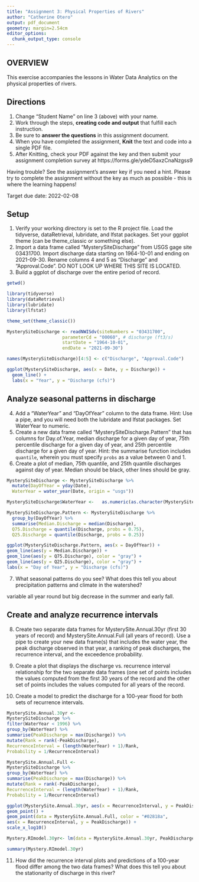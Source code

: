 ```yaml
---
title: "Assignment 3: Physical Properties of Rivers"
author: "Catherine Otero"
output: pdf_document
geometry: margin=2.54cm
editor_options: 
  chunk_output_type: console
---
```


## OVERVIEW

This exercise accompanies the lessons in Water Data Analytics on the physical properties of rivers. 

## Directions
1. Change "Student Name" on line 3 (above) with your name.
2. Work through the steps, **creating code and output** that fulfill each instruction.
3. Be sure to **answer the questions** in this assignment document.
4. When you have completed the assignment, **Knit** the text and code into a single PDF file.
5. After Knitting, check your PDF against the key and then submit your assignment completion survey at https://forms.gle/ydeD5axzCnaNzgss9

Having trouble? See the assignment's answer key if you need a hint. Please try to complete the assignment without the key as much as possible - this is where the learning happens!

Target due date: 2022-02-08

## Setup

1. Verify your working directory is set to the R project file. Load the tidyverse, dataRetrieval, lubridate, and lfstat packages. Set your ggplot theme (can be theme_classic or something else).
2. Import a data frame called "MysterySiteDischarge" from USGS gage site 03431700. Import discharge data starting on 1964-10-01 and ending on 2021-09-30. Rename columns 4 and 5 as "Discharge" and "Approval.Code". DO NOT LOOK UP WHERE THIS SITE IS LOCATED. 
3. Build a ggplot of discharge over the entire period of record. 

```r
getwd()

library(tidyverse)
library(dataRetrieval)
library(lubridate)
library(lfstat)

theme_set(theme_classic())

MysterySiteDischarge <- readNWISdv(siteNumbers = "03431700",
                     parameterCd = "00060", # discharge (ft3/s)
                     startDate = "1964-10-01", 
                     endDate = "2021-09-30")

names(MysterySiteDischarge)[4:5] <- c("Discharge", "Approval.Code")

ggplot(MysterySiteDischarge, aes(x = Date, y = Discharge)) +
  geom_line() +
  labs(x = "Year", y = "Discharge (cfs)")
```

## Analyze seasonal patterns in discharge

4. Add a "WaterYear" and "DayOfYear" column to the data frame. Hint: Use a pipe, and you will need both the lubridate and lfstat packages. Set WaterYear to numeric.
5. Create a new data frame called "MysterySiteDischarge.Pattern" that has columns for Day.of.Year, median discharge for a given day of year, 75th percentile discharge for a given day of year, and 25th percentile discharge for a given day of year. Hint: the summarise function includes `quantile`, wherein you must specify `probs` as a value between 0 and 1.
6. Create a plot of median, 75th quantile, and 25th quantile discharges against day of year. Median should be black, other lines should be gray. 
```r
MysterySiteDischarge <- MysterySiteDischarge %>% 
  mutate(DayOfYear = yday(Date),
  WaterYear = water_year(Date, origin = "usgs"))

MysterySiteDischarge$WaterYear <-   as.numeric(as.character(MysterySiteDischarge$WaterYear))

MysterySiteDischarge.Pattern <- MysterySiteDischarge %>%
  group_by(DayOfYear) %>%
  summarise(Median.Discharge = median(Discharge),
  Q75.Discharge = quantile(Discharge, probs = 0.75),
  Q25.Discharge = quantile(Discharge, probs = 0.25))

ggplot(MysterySiteDischarge.Pattern, aes(x = DayOfYear)) +
geom_line(aes(y = Median.Discharge)) +
geom_line(aes(y = Q75.Discharge), color = "gray") +
geom_line(aes(y = Q25.Discharge), color = "gray") +
labs(x = "Day of Year", y = "Discharge (cfs)")


```

7. What seasonal patterns do you see? What does this tell you about precipitation patterns and climate in the watershed?

variable all year round but big decrease in the summer and early fall.

> 

## Create and analyze recurrence intervals

8. Create two separate data frames for MysterySite.Annual.30yr (first 30 years of record) and MysterySite.Annual.Full (all years of record). Use a pipe to create your new data frame(s) that includes the water year, the peak discharge observed in that year, a ranking of peak discharges, the recurrence interval, and the exceedence probability.

9. Create a plot that displays the discharge vs. recurrence interval relationship for the two separate data frames (one set of points includes the values computed from the first 30 years of the record and the other set of points includes the values computed for all years of the record. 

10. Create a model to predict the discharge for a 100-year flood for both sets of recurrence intervals. 

```r
MysterySite.Annual.30yr <-
MysterySiteDischarge %>%
filter(WaterYear < 1996) %>%
group_by(WaterYear) %>%
summarise(PeakDischarge = max(Discharge)) %>%
mutate(Rank = rank(-PeakDischarge),
RecurrenceInterval = (length(WaterYear) + 1)/Rank,
Probability = 1/RecurrenceInterval)

MysterySite.Annual.Full <-
MysterySiteDischarge %>%
group_by(WaterYear) %>%
summarise(PeakDischarge = max(Discharge)) %>%
mutate(Rank = rank(-PeakDischarge),
RecurrenceInterval = (length(WaterYear) + 1)/Rank,
Probability = 1/RecurrenceInterval)

ggplot(MysterySite.Annual.30yr, aes(x = RecurrenceInterval, y = PeakDischarge)) +
geom_point() +
geom_point(data = MysterySite.Annual.Full, color = "#02818a",
aes(x = RecurrenceInterval, y = PeakDischarge)) +
scale_x_log10()

Mystery.RImodel.30yr<- lm(data = MysterySite.Annual.30yr, PeakDischarge ~ log10(RecurrenceInterval))

summary(Mystery.RImodel.30yr)
```

11. How did the recurrence interval plots and predictions of a 100-year flood differ among the two data frames? What does this tell you about the stationarity of discharge in this river?

> 


